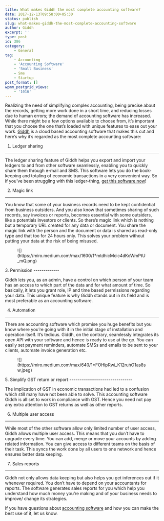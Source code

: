 ```yaml
---
title: What makes Giddh the most complete accounting software?
date: 2017-12-13T09:58:00+05:30
status: publish
slug: what-makes-giddh-the-most-complete-accounting-software
author: Giddh
excerpt: ''
type: post
id: 386
category:
    - General
tag:
    - Accounting
    - 'Accounting Software'
    - 'Small Business'
    - Sme
    - Startup
post_format: []
wpmm_postgrid_views:
    - '1016'
---
```

Realizing the need of simplifying complex accounting, being precise about the records, getting more work done in a short time, and reducing losses due to human errors; the demand of accounting software has increased. While there might be a few options available to choose from, it’s important that you choose the one that’s loaded with unique features to ease out your work. [Giddh](https://giddh.com/) is a cloud based accounting software that makes this cut and here’s why it’s regarded as the most complete accounting software:

1. Ledger sharing
-----------------

The ledger sharing feature of Giddh helps you export and import your ledgers to and from other software seamlessly, enabling you to quickly share them through e-mail and SMS. This software lets you do the book-keeping and totaling of economic transactions in a very convenient way. So if you’ve been struggling with this ledger-thing, [get this software now](https://giddh.com/)!

2. Magic link
-------------

You know that some of your business records need to be kept confidential from business outsiders. And you also know that sometimes sharing of such records, say invoices or reports, becomes essential with some outsiders, like a potentials investors or clients. So there’s magic link which is nothing but a temporary URL created for any data or document. You share the magic link with the person and the document or data is shared as read-only type and that too for 24 hours only. This solves your problem without putting your data at the risk of being misused.

<figure class="wp-block-image size-large">![](https://miro.medium.com/max/1600/1*mtdhicMcic4dKoWmPtU_mQ.png)</figure>3. Permission
-------------

Giddh lets you, as an admin, have a control on which person of your team has an access to which part of the data and for what amount of time. So basically, it lets you grant role, IP and time based permissions regarding your data. This unique feature is why Giddh stands out in its field and is most preferable as an accounting software.

4. Automation
-------------

There are accounting software which promise you huge benefits but you know where you’re going with it in the initial stage of installation and operation itself. It’s tedious. Giddh, on the contrary, seamlessly integrates its open API with your software and hence is ready to use at the go. You can easily set payment reminders, automate SMSs and emails to be sent to your clients, automate invoice generation etc.

<figure class="wp-block-image size-large">![](https://miro.medium.com/max/640/1*FOHlpRwi_K12ruhO1as8sw.jpeg)</figure>5. Simplify GST return or report
--------------------------------

The implication of GST in economic transactions had led to a confusion which still many have not been able to solve. This accounting software Giddh is all set to work in compliance with GST. Hence you need not pay any extra attention to GST returns as well as other reports.

6. Multiple user access
-----------------------

While most of the other software allow only limited number of user access, Giddh allows multiple user access. This means that you don’t have to upgrade every time. You can add, merge or move your accounts by adding related information. You can give access to different teams on the basis of their task. This syncs the work done by all users to one network and hence ensures better data keeping.

7. Sales reports
----------------

Giddh not only allows data keeping but also helps you get inferences out if it whenever required. You don’t have to depend on your accountants for reports. The software generates sales reports for you which help you understand how much money you’re making and of your business needs to improve/ change its strategies.

If you have questions about [accounting software](https://giddh.com/) and how you can make the best use of it, let us know.